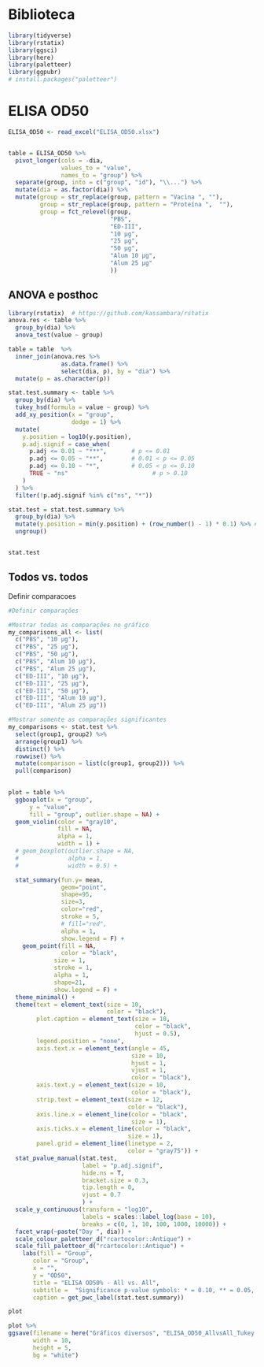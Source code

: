 # Biblioteca
```r
library(tidyverse)
library(rstatix)
library(ggsci)
library(here)
library(paletteer)
library(ggpubr)
# install.packages("paletteer")
```



# ELISA OD50
```r
ELISA_OD50 <- read_excel("ELISA_OD50.xlsx")


table = ELISA_OD50 %>% 
  pivot_longer(cols = -dia,
               values_to = "value",
               names_to = "group") %>% 
  separate(group, into = c("group", "id"), "\\...") %>% 
  mutate(dia = as.factor(dia)) %>% 
  mutate(group = str_replace(group, pattern = "Vacina ", ""),
         group = str_replace(group, pattern = "Proteína ",  ""),
         group = fct_relevel(group, 
                             "PBS",
                             "ED-III",
                             "10 μg",
                             "25 μg",
                             "50 μg",
                             "Alum 10 μg",
                             "Alum 25 μg"
                             ))
```

## ANOVA e posthoc
```r
library(rstatix)  # https://github.com/kassambara/rstatix
anova.res <- table %>%
  group_by(dia) %>%
  anova_test(value ~ group)

table = table  %>% 
  inner_join(anova.res %>% 
               as.data.frame() %>% 
               select(dia, p), by = "dia") %>% 
  mutate(p = as.character(p))

stat.test.summary <- table %>%
  group_by(dia) %>%
  tukey_hsd(formula = value ~ group) %>% 
  add_xy_position(x = "group", 
                  dodge = 1) %>% 
  mutate(
    y.position = log10(y.position),
    p.adj.signif = case_when(
      p.adj <= 0.01 ~ "***",       # p <= 0.01
      p.adj <= 0.05 ~ "**",        # 0.01 < p <= 0.05
      p.adj <= 0.10 ~ "*",         # 0.05 < p <= 0.10
      TRUE ~ "ns"                        # p > 0.10
    )
  ) %>%
  filter(!p.adj.signif %in% c("ns", "*")) 

stat.test = stat.test.summary %>% 
  group_by(dia) %>% 
  mutate(y.position = min(y.position) + (row_number() - 1) * 0.1) %>% #Ajustar posição
  ungroup()


stat.test

```

## Todos vs. todos
Definir comparacoes
```r
#Definir comparações

#Mostrar todas as comparações no gráfico
my_comparisons_all <- list( 
  c("PBS", "10 μg"),
  c("PBS", "25 μg"),
  c("PBS", "50 μg"),
  c("PBS", "Alum 10 μg"),
  c("PBS", "Alum 25 μg"),
  c("ED-III", "10 μg"),
  c("ED-III", "25 μg"),
  c("ED-III", "50 μg"),
  c("ED-III", "Alum 10 μg"),
  c("ED-III", "Alum 25 μg"))

#Mostrar somente as comparações significantes
my_comparisons <- stat.test %>%
  select(group1, group2) %>% 
  arrange(group1) %>% 
  distinct() %>% 
  rowwise() %>%
  mutate(comparison = list(c(group1, group2))) %>%
  pull(comparison)
  
```



```r
plot = table %>% 
  ggboxplot(x = "group",
      y = "value",
      fill = "group", outlier.shape = NA) +
  geom_violin(color = "gray10",
              fill = NA,
              alpha = 1, 
              width = 1) +
  # geom_boxplot(outlier.shape = NA,
  #              alpha = 1, 
  #              width = 0.5) +

  stat_summary(fun.y= mean, 
               geom="point", 
               shape=95, 
               size=3, 
               color="red",
               stroke = 5,
               # fill="red", 
               alpha = 1,
               show.legend = F) +
    geom_point(fill = NA,
               color = "black",
             size = 1,
             stroke = 1,
             alpha = 1,
             shape=21, 
             show.legend = F) +
  theme_minimal() +
  theme(text = element_text(size = 10,
                            color = "black"),
        plot.caption = element_text(size = 10, 
                                    color = "black",
                                    hjust = 0.5),
        legend.position = "none",
        axis.text.x = element_text(angle = 45,
                                   size = 10,
                                   hjust = 1,
                                   vjust = 1,
                                   color = "black"),
        axis.text.y = element_text(size = 10,
                                   color = "black"),
        strip.text = element_text(size = 12,
                                  color = "black"),
        axis.line.x = element_line(color = "black",
                                   size = 1),
        axis.ticks.x = element_line(color = "black",
                                  size = 1),
        panel.grid = element_line(linetype = 2,
                                  color = "gray75")) +
  stat_pvalue_manual(stat.test,
                     label = "p.adj.signif", 
                     hide.ns = T, 
                     bracket.size = 0.3, 
                     tip.length = 0, 
                     vjust = 0.7
                     ) +
  scale_y_continuous(transform = "log10", 
                     labels = scales::label_log(base = 10),
                     breaks = c(0, 1, 10, 100, 1000, 10000)) +
  facet_wrap(~paste("Day ", dia)) +
  scale_colour_paletteer_d("rcartocolor::Antique") +
  scale_fill_paletteer_d("rcartocolor::Antique") +
    labs(fill = "Group",
       color = "Group",
       x = "",
       y = "OD50",
       title = "ELISA OD50% - All vs. All",
       subtitle =  "Significance p-value symbols: * = 0.10, ** = 0.05, *** = < 0.01",
       caption = get_pwc_label(stat.test.summary)) 

plot

plot %>%
ggsave(filename = here("Gráficos diversos", "ELISA_OD50_AllvsAll_Tukey.png"),
       width = 10,
       height = 5,
       bg = "white")
```














